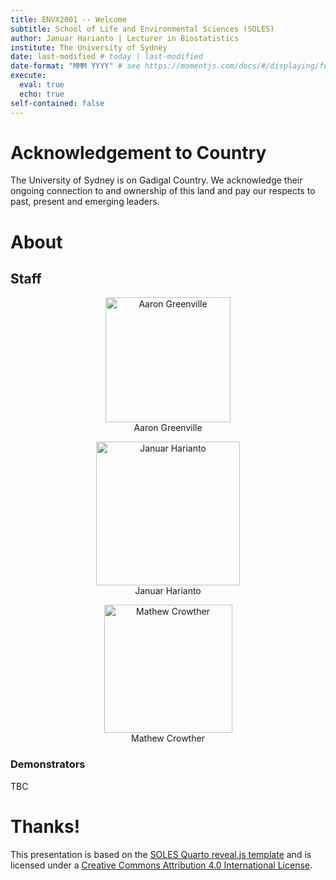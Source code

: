 ```yaml
---
title: ENVX2001 -- Welcome
subtitle: School of Life and Environmental Sciences (SOLES)
author: Januar Harianto | Lecturer in Biostatistics
institute: The University of Sydney
date: last-modified # today | last-modified
date-format: "MMM YYYY" # see https://momentjs.com/docs/#/displaying/format/
execute: 
  eval: true
  echo: true
self-contained: false
---
```


# Acknowledgement to Country
The University of Sydney is on Gadigal Country. We acknowledge their ongoing connection to and ownership of this land and pay our respects to past, present and emerging leaders.

# About

## Staff

::: {layout-ncol=3 style="text-align:center;"}


![Aaron Greenville](images/aaron.tiff){width=200}

![Januar Harianto](images/januar.jpeg){width=230}

![Mathew Crowther](images/matcrowther.jpeg){width=205}
:::


### Demonstrators
TBC



# Thanks!

This presentation is based on the [SOLES Quarto reveal.js template](https://github.com/usyd-soles-edu/soles-revealjs) and is licensed under a [Creative Commons Attribution 4.0 International License][cc-by].

[cc-by]: http://creativecommons.org/licenses/by/4.0/
